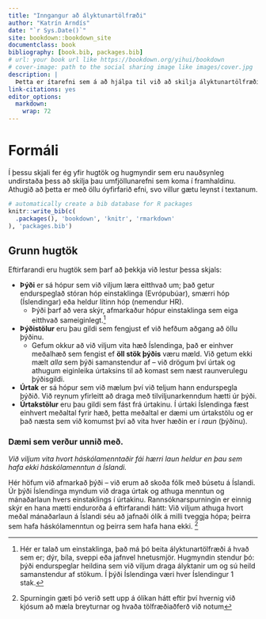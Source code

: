 ```yaml
---
title: "Inngangur að ályktunartölfræði"
author: "Katrín Arndís"
date: "`r Sys.Date()`"
site: bookdown::bookdown_site
documentclass: book
bibliography: [book.bib, packages.bib]
# url: your book url like https://bookdown.org/yihui/bookdown
# cover-image: path to the social sharing image like images/cover.jpg
description: |
  Þetta er ítarefni sem á að hjálpa til við að skilja ályktunartölfræði.
link-citations: yes
editor_options: 
  markdown: 
    wrap: 72
---
```


# Formáli

Í þessu skjali fer ég yfir hugtök og hugmyndir sem eru nauðsynleg
undirstaða þess að skilja þau umfjöllunarefni sem koma í framhaldinu.
Athugið að þetta er með öllu óyfirfarið efni, svo villur gætu leynst í
textanum.

```r
# automatically create a bib database for R packages
knitr::write_bib(c(
  .packages(), 'bookdown', 'knitr', 'rmarkdown'
), 'packages.bib')
```

## Grunn hugtök

Eftirfarandi eru hugtök sem þarf að þekkja við lestur þessa skjals:

-   **Þýði** er sá hópur sem við viljum læra eitthvað um; það getur
    endurspeglað stóran hóp einstaklinga (Evrópubúar), smærri hóp
    (Íslendingar) eða heldur lítinn hóp (nemendur HR).
    -   Þýði þarf að vera skýr, afmarkaður hópur einstaklinga sem eiga
        eitthvað sameiginlegt.[^index-1]
-   **Þýðistölur** eru þau gildi sem fengjust ef við hefðum aðgang að
    öllu þýðinu.
    -   Gefum okkur að við viljum vita hæð Íslendinga, það er einhver
        meðalhæð sem fengist ef **öll stök þýðis** væru mæld. Við getum
        ekki mælt *alla* sem þýði samanstendur af -- við drögum því
        úrtak og athugum eiginleika úrtaksins til að komast sem næst
        raunverulegu þýðisgildi.
-   **Úrtak** er sá hópur sem við mælum því við teljum hann endurspegla
    þýðið. Við reynum yfirleitt að draga með tilviljunarkenndum hætti úr
    þýði.
-   **Úrtakstölur** eru þau gildi sem fást frá úrtakinu. Í úrtaki
    Íslendinga fæst einhvert meðaltal fyrir hæð, þetta meðaltal er dæmi
    um úrtakstölu og er það næsta sem við komumst því að vita hver hæðin
    er í *raun* (þýðinu).

[^index-1]: Hér er talað um einstaklinga, það má þó beita
    ályktunartölfræði á hvað sem er; dýr, bíla, sveppi eða jafnvel
    hnetusmjör. Hugmyndin stendur þó: þýði endurspeglar heildina sem við
    viljum draga ályktanir um og sú heild samanstendur af stökum. Í þýði
    Íslendinga væri hver Íslendingur 1 stak.

### Dæmi sem verður unnið með. {.unnumbered}

*Við viljum vita hvort háskólamenntaðir fái hærri laun heldur en þau sem
hafa ekki háskólamenntun á Íslandi.*

Hér höfum við afmarkað þýði -- við erum að skoða fólk með búsetu á
Íslandi. Úr þýði Íslendinga myndum við draga úrtak og athuga menntun og
mánaðarlaun hvers einstaklings í úrtakinu. Rannsóknarspurningin er
einnig skýr en hana mætti endurorða á eftirfarandi hátt: Við viljum
athuga hvort meðal mánaðarlaun á Íslandi séu að jafnaði ólík á milli
tveggja hópa; þeirra sem hafa háskólamenntun og þeirra sem hafa hana
ekki. [^index-2]

[^index-2]: Spurningin gæti þó verið sett upp á ólíkan hátt eftir því
    hvernig við kjósum að mæla breyturnar og hvaða tölfræðiaðferð við
    notum

<!-- Spurningin okkar er einnig skýr og við gætum endurorðað hana á eftirfarandi hátt: Eru mánaðarlaun að jafnaði hærri eftir því sem fjöldi ára í námi eykst? Við getum einfaldað spurninguna enn meira og athugað hvort það sé munur á meðallaunum þeirra sem hafa lokið háskólamenntun og þeirra sem hafa ekki lokið neinni háskólamenntun. -->
